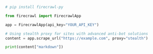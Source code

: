 ```python Python
# pip install firecrawl-py

from firecrawl import FirecrawlApp

app = FirecrawlApp(api_key="YOUR_API_KEY")

# Using stealth proxy for sites with advanced anti-bot solutions
content = app.scrape_url("https://example.com", proxy="stealth")

print(content["markdown"])
```
